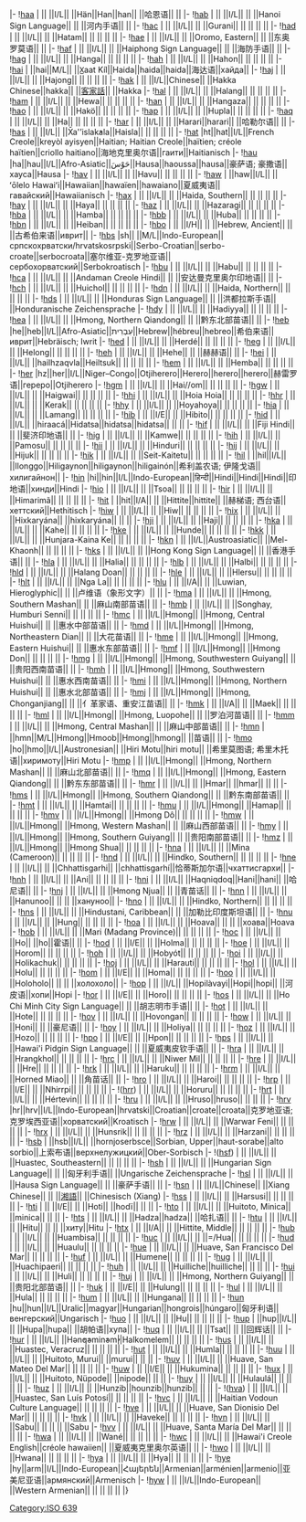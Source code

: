 {{ISO 639-3 header|H}}
|-
![[ISO_639:haa|haa]] {{anchor|haa}}
| || ||I/L|| ||Hän||Han||han|| ||哈恩语|| ||
|-
![[ISO_639:hab|hab]] {{anchor|hab}}
| || ||I/L|| || ||Hanoi Sign Language|| || ||河内手语|| ||
|-
![[ISO_639:hac|hac]] {{anchor|hac}}
| || ||I/L|| || ||Gurani|| || || || ||
|-
![[ISO_639:had|had]] {{anchor|had}}
| || ||I/L|| || ||Hatam|| || || || ||
|-
![[ISO_639:hae|hae]] {{anchor|hae}}
| || ||I/L|| || ||Oromo, Eastern|| || ||东奥罗莫语|| ||
|-
![[ISO_639:haf|haf]] {{anchor|haf}}
| || ||I/L|| || ||Haiphong Sign Language|| || ||海防手语|| ||
|-
![[ISO_639:hag|hag]] {{anchor|hag}}
| || ||I/L|| || ||Hanga|| || || || ||
|-
![[ISO_639:hah|hah]] {{anchor|hah}}
| || ||I/L|| || ||Hahon|| || || || ||
|-{{ISO 639-3 style|M|L}}
![[ISO_639:hai|hai]] {{anchor|hai}}
| ||hai||M/L|| ||X̲aat Kíl||Haida||haida||haida||海达语||хайда||
|-
![[ISO_639:haj|haj]] {{anchor|haj}}
| || ||I/L|| || ||Hajong|| || || || ||
|-
![[ISO_639:hak|hak]] {{anchor|hak}}
| || ||I/L||Chinese|| ||Hakka Chinese||hakka|| ||[[:客家话|客家話]]|| ||Hakka
|-
![[ISO_639:hal|hal]] {{anchor|hal}}
| || ||I/L|| || ||Halang|| || || || ||
|-
![[ISO_639:ham|ham]] {{anchor|ham}}
| || ||I/L|| || ||Hewa|| || || || ||
|-
![[ISO_639:han|han]] {{anchor|han}}
| || ||I/L|| || ||Hangaza|| || || || ||
|-
![[ISO_639:hao|hao]] {{anchor|hao}}
| || ||I/L|| || ||Hakö|| || || || ||
|-
![[ISO_639:hap|hap]] {{anchor|hap}}
| || ||I/L|| || ||Hupla|| || || || ||
|-
![[ISO_639:haq|haq]] {{anchor|haq}}
| || ||I/L|| || ||Ha|| || || || ||
|-
![[ISO_639:har|har]] {{anchor|har}}
| || ||I/L|| || ||Harari||harari|| ||哈勒尔语|| ||
|-
![[ISO_639:has|has]] {{anchor|has}}
| || ||I/L|| ||X̄a'’islak̓ala||Haisla|| || || || ||
|-
![[ISO_639:hat|hat]] {{anchor|hat}}
|ht||hat||I/L||French Creole||kreyòl ayisyen||Haitian; Haitian Creole||haïtien; créole haïtien||criollo haitiano||海地克里奥尔语||гаити||Haitianisch
|-
![[ISO_639:hau|hau]] {{anchor|hau}}
|ha||hau||I/L||Afro-Asiatic||حَوْسَ||Hausa||haoussa||hausa||豪萨语; 豪撒语||хауса||Hausa
|-
![[ISO_639:hav|hav]] {{anchor|hav}}
| || ||I/L|| || ||Havu|| || || || ||
|-
![[ISO_639:haw|haw]] {{anchor|haw}}
| ||haw||I/L|| ||ʻōlelo Hawaiʻi||Hawaiian||hawaïen||hawaiano||夏威夷语||гавайский||Hawaiianisch
|-
![[ISO_639:hax|hax]] {{anchor|hax}}
| || ||I/L|| || ||Haida, Southern|| || || || ||
|-
![[ISO_639:hay|hay]] {{anchor|hay}}
| || ||I/L|| || ||Haya|| || || || ||
|-
![[ISO_639:haz|haz]] {{anchor|haz}}
| || ||I/L|| || ||Hazaragi|| || || || ||
|-
![[ISO_639:hba|hba]] {{anchor|hba}}
| || ||I/L|| || ||Hamba|| || || || ||
|-
![[ISO_639:hbb|hbb]] {{anchor|hbb}}
| || ||I/L|| || ||Huba|| || || || ||
|-
![[ISO_639:hbn|hbn]] {{anchor|hbn}}
| || ||I/L|| || ||Heiban|| || || || ||
|-{{ISO 639-3 style|I|H}}
![[Ancient_Hebrew_language_(disambiguation)|hbo]]<!--intentional link to DAB page--> {{anchor|hbo}}
| || ||I/H|| || ||Hebrew, Ancient|| || ||古希伯来语||иврит||
|-{{ISO 639-3 style|M|L}}
![[ISO_639:hbs|hbs]] {{anchor|hbs}}
|sh|| ||M/L||Indo-European||српскохрватски/hrvatskosrpski||Serbo-Croatian||serbo-croate||serbocroata||塞尔维亚-克罗地亚语||сербохорватский||Serbokroatisch
|-
![[ISO_639:hbu|hbu]] {{anchor|hbu}}
| || ||I/L|| || ||Habu|| || || || ||
|-
![[ISO_639:hca|hca]] {{anchor|hca}}
| || ||I/L|| || ||Andaman Creole Hindi|| || ||安达曼克里奥尔印地语|| ||
|-
![[ISO_639:hch|hch]] {{anchor|hch}}
| || ||I/L|| || ||Huichol|| || || || ||
|-
![[ISO_639:hdn|hdn]] {{anchor|hdn}}
| || ||I/L|| || ||Haida, Northern|| || || || ||
|-
![[ISO_639:hds|hds]] {{anchor|hds}}
| || ||I/L|| || ||Honduras Sign Language|| || ||洪都拉斯手语|| ||Honduranische Zeichensprache
|-
![[ISO_639:hdy|hdy]] {{anchor|hdy}}
| || ||I/L|| || ||Hadiyya|| || || || ||
|-
![[ISO_639:hea|hea]] {{anchor|hea}}
| || ||I/L|| || ||Hmong, Northern Qiandong|| || ||黔东北部苗语|| ||
|-
![[ISO_639:heb|heb]] {{anchor|heb}}
|he||heb||I/L||Afro-Asiatic||עִבְרִית||Hebrew||hébreu||hebreo||希伯来语||иврит||Hebräisch; Iwrit
|-
![[ISO_639:hed|hed]] {{anchor|hed}}
| || ||I/L|| || ||Herdé|| || || || ||
|-
![[ISO_639:heg|heg]] {{anchor|heg}}
| || ||I/L|| || ||Helong|| || || || ||
|-
![[ISO_639:heh|heh]] {{anchor|heh}}
| || ||I/L|| || ||Hehe|| || ||赫赫语|| ||
|-
![[ISO_639:hei|hei]] {{anchor|hei}}
| || ||I/L|| ||hailhzaqvla||Heiltsuk|| || || || ||
|-
![[ISO_639:hem|hem]] {{anchor|hem}}
| || ||I/L|| || ||Hemba|| || || || ||
|-
![[ISO_639:her|her]] {{anchor|her}}
|hz||her||I/L||Niger–Congo||Otjiherero||Herero||herero||herero||赫雷罗语||гереро||Otjiherero
|-
![[ISO_639:hgm|hgm]] {{anchor|hgm}}
| || ||I/L|| || ||Hai//om|| || || || ||
|-
![[ISO_639:hgw|hgw]] {{anchor|hgw}}
| || ||I/L|| || ||Haigwai|| || || || ||
|-
![[ISO_639:hhi|hhi]] {{anchor|hhi}}
| || ||I/L|| || ||Hoia Hoia|| || || || ||
|-
![[ISO_639:hhr|hhr]] {{anchor|hhr}}
| || ||I/L|| || ||Kerak|| || || || ||
|-
![[ISO_639:hhy|hhy]] {{anchor|hhy}}
| || ||I/L|| || ||Hoyahoya|| || || || ||
|-
![[ISO_639:hia|hia]] {{anchor|hia}}
| || ||I/L|| || ||Lamang|| || || || ||
|-{{ISO 639-3 style|I|E}}
![[ISO_639:hib|hib]] {{anchor|hib}}
| || ||I/E|| || ||Hibito|| || || || ||
|-
![[ISO_639:hid|hid]] {{anchor|hid}}
| || ||I/L|| ||hiraacá||Hidatsa||hidatsa||hidatsa|| || ||
|-
![[ISO_639:hif|hif]] {{anchor|hif}}
| || ||I/L|| || ||Fiji Hindi|| || ||斐济印地语|| ||
|-
![[ISO_639:hig|hig]] {{anchor|hig}}
| || ||I/L|| || ||Kamwe|| || || || ||
|-
![[ISO_639:hih|hih]] {{anchor|hih}}
| || ||I/L|| || ||Pamosu|| || || || ||
|-
![[ISO_639:hii|hii]] {{anchor|hii}}
| || ||I/L|| || ||Hinduri|| || || || ||
|-
![[ISO_639:hij|hij]] {{anchor|hij}}
| || ||I/L|| || ||Hijuk|| || || || ||
|-
![[ISO_639:hik|hik]] {{anchor|hik}}
| || ||I/L|| || ||Seit-Kaitetu|| || || || ||
|-
![[ISO_639:hil|hil]] {{anchor|hil}}
| ||hil||I/L|| ||Ilonggo||Hiligaynon||hiligaynon||hiligainón||希利盖农语; 伊隆戈语||хилигайнон||
|-
![[ISO_639:hin|hin]] {{anchor|hin}}
|hi||hin||I/L||Indo-European||हिन्दी||Hindi||Hindi||Hindi||印地语||хинди||Hindi
|-
![[ISO_639:hio|hio]] {{anchor|hio}}
| || ||I/L|| || ||Tsoa|| || || || ||
|-
![[ISO_639:hir|hir]] {{anchor|hir}}
| || ||I/L|| || ||Himarimã|| || || || ||
|-{{ISO 639-3 style|I|A}}
![[ISO_639:hit|hit]] {{anchor|hit}}
| ||hit||I/A|| || ||Hittite||hittite|| ||赫梯语; 西台语||хеттский||Hethitisch
|-
![[ISO_639:hiw|hiw]] {{anchor|hiw}}
| || ||I/L|| || ||Hiw|| || || || ||
|-
![[ISO_639:hix|hix]] {{anchor|hix}}
| || ||I/L|| || ||Hixkaryána|| ||hixkaryána|| || ||
|-
![[ISO_639:hji|hji]] {{anchor|hji}}
| || ||I/L|| || ||Haji|| || || || ||
|-
![[ISO_639:hka|hka]] {{anchor|hka}}
| || ||I/L|| || ||Kahe|| || || || ||
|-
![[ISO_639:hke|hke]] {{anchor|hke}}
| || ||I/L|| || ||Hunde|| || || || ||
|-
![[ISO_639:hkk|hkk]] {{anchor|hkk}}
| || ||I/L|| || ||Hunjara-Kaina Ke|| || || || ||
|-
![[ISO_639:hkn|hkn]] {{anchor|hkn}}
| || ||I/L||Austroasiatic|| ||Mel-Khaonh|| || || || ||
|-
![[ISO_639:hks|hks]] {{anchor|hks}}
| || ||I/L|| || ||Hong Kong Sign Language|| || ||香港手语|| ||
|-
![[ISO_639:hla|hla]] {{anchor|hla}}
| || ||I/L|| || ||Halia|| || || || ||
|-
![[ISO_639:hlb|hlb]] {{anchor|hlb}}
| || ||I/L|| || ||Halbi|| || || || ||
|-
![[ISO_639:hld|hld]] {{anchor|hld}}
| || ||I/L|| || ||Halang Doan|| || || || ||
|-
![[ISO_639:hle|hle]] {{anchor|hle}}
| || ||I/L|| || ||Hlersu|| || || || ||
|-
![[ISO_639:hlt|hlt]] {{anchor|hlt}}
| || ||I/L|| || ||Nga La|| || || || ||
|-{{ISO 639-3 style|I|A}}
![[ISO_639:hlu|hlu]] {{anchor|hlu}}
| || ||I/A|| || ||Luwian, Hieroglyphic|| || ||卢维语（象形文字）|| ||
|-
![[ISO_639:hma|hma]] {{anchor|hma}}
| || ||I/L|| || ||Hmong, Southern Mashan|| || ||麻山南部苗语|| ||
|-
![[ISO_639:hmb|hmb]] {{anchor|hmb}}
| || ||I/L|| || ||Songhay, Humburi Senni|| || || || ||
|-
![[ISO_639:hmc|hmc]] {{anchor|hmc}}
| || ||I/L||Hmong|| ||Hmong, Central Huishui|| || ||惠水中部苗语|| ||
|-
![[ISO_639:hmd|hmd]] {{anchor|hmd}}
| || ||I/L||Hmong|| ||Hmong, Northeastern Dian|| || ||大花苗语|| ||
|-
![[ISO_639:hme|hme]] {{anchor|hme}}
| || ||I/L||Hmong|| ||Hmong, Eastern Huishui|| || ||惠水东部苗语|| ||
|-
![[ISO_639:hmf|hmf]] {{anchor|hmf}}
| || ||I/L||Hmong|| ||Hmong Don|| || || || ||
|-
![[ISO_639:hmg|hmg]] {{anchor|hmg}}
| || ||I/L||Hmong|| ||Hmong, Southwestern Guiyang|| || ||贵阳西南苗语|| ||
|-
![[ISO_639:hmh|hmh]] {{anchor|hmh}}
| || ||I/L||Hmong|| ||Hmong, Southwestern Huishui|| || ||惠水西南苗语|| ||
|-
![[ISO_639:hmi|hmi]] {{anchor|hmi}}
| || ||I/L||Hmong|| ||Hmong, Northern Huishui|| || ||惠水北部苗语|| ||
|-
![[ISO_639:hmj|hmj]] {{anchor|hmj}}
| || ||I/L||Hmong|| ||Hmong, Chonganjiang|| || ||亻革家语、重安江苗语|| ||
|-{{ISO 639-3 style|I|A}}
![[ISO_639:hmk|hmk]] {{anchor|hmk}}
| || ||I/A|| || ||Maek|| || || || ||
|-
![[ISO_639:hml|hml]] {{anchor|hml}}
| || ||I/L||Hmong|| ||Hmong, Luopohe|| || ||罗泊河苗语|| ||
|-
![[ISO_639:hmm|hmm]] {{anchor|hmm}}
| || ||I/L|| || ||Hmong, Central Mashan|| || ||麻山中部苗语|| ||
|-{{ISO 639-3 style|M|L}}
![[ISO_639:hmn|hmn]] {{anchor|hmn}}
| ||hmn||M/L||Hmong||Hmoob||Hmong||hmong|| ||苗语|| ||
|-
![[ISO_639:hmo|hmo]] {{anchor|hmo}}
|ho||hmo||I/L||Austronesian|| ||Hiri Motu||hiri motu|| ||希里莫图语; 希里木托语||хиримоту||Hiri Motu
|-
![[ISO_639:hmp|hmp]] {{anchor|hmp}}
| || ||I/L||Hmong|| ||Hmong, Northern Mashan|| || ||麻山北部苗语|| ||
|-
![[ISO_639:hmq|hmq]] {{anchor|hmq}}
| || ||I/L||Hmong|| ||Hmong, Eastern Qiandong|| || ||黔东东部苗语|| ||
|-
![[ISO_639:hmr|hmr]] {{anchor|hmr}}
| || ||I/L|| || ||Hmar|| ||hmar|| || ||
|-
![[ISO_639:hms|hms]] {{anchor|hms}}
| || ||I/L||Hmong|| ||Hmong, Southern Qiandong|| || ||黔东南部苗语|| ||
|-
![[ISO_639:hmt|hmt]] {{anchor|hmt}}
| || ||I/L|| || ||Hamtai|| || || || ||
|-
![[ISO_639:hmu|hmu]] {{anchor|hmu}}
| || ||I/L||Hmong|| ||Hamap|| || || || ||
|-
![[ISO_639:hmv|hmv]] {{anchor|hmv}}
| || ||I/L||Hmong|| ||Hmong Dô|| || || || ||
|-
![[ISO_639:hmw|hmw]] {{anchor|hmw}}
| || ||I/L||Hmong|| ||Hmong, Western Mashan|| || ||麻山西部苗语|| ||
|-
![[ISO_639:hmy|hmy]] {{anchor|hmy}}
| || ||I/L||Hmong|| ||Hmong, Southern Guiyang|| || ||贵阳南部苗语|| ||
|-
![[ISO_639:hmz|hmz]] {{anchor|hmz}}
| || ||I/L||Hmong|| ||Hmong Shua|| || || || ||
|-
![[ISO_639:hna|hna]] {{anchor|hna}}
| || ||I/L|| || ||Mina (Cameroon)|| || || || ||
|-
![[ISO_639:hnd|hnd]] {{anchor|hnd}}
| || ||I/L|| || ||Hindko, Southern|| || || || ||
|-
![[ISO_639:hne|hne]] {{anchor|hne}}
| || ||I/L|| || ||Chhattisgarhi|| ||chhattisgarhí||恰蒂斯加尔语||чхаттисгархи||
|-
![[ISO_639:hnh|hnh]] {{anchor|hnh}}
| || ||I/L|| || ||Ani|| || || || ||
|-
![[ISO_639:hni|hni]] {{anchor|hni}}
| || ||I/L|| ||Haqniqdoq||Hani||hani|| ||哈尼语|| ||
|-
![[ISO_639:hnj|hnj]] {{anchor|hnj}}
| || ||I/L|| || ||Hmong Njua|| || ||青苗话|| ||
|-
![[ISO_639:hnn|hnn]] {{anchor|hnn}}
| || ||I/L|| || ||Hanunoo|| || || ||хануноо||
|-
![[ISO_639:hno|hno]] {{anchor|hno}}
| || ||I/L|| || ||Hindko, Northern|| || || || ||
|-
![[ISO_639:hns|hns]] {{anchor|hns}}
| || ||I/L|| || ||Hindustani, Caribbean|| || ||加勒比印度斯坦语|| ||
|-
![[ISO_639:hnu|hnu]] {{anchor|hnu}}
| || ||I/L|| || ||Hung|| || || || ||
|-
![[ISO_639:hoa|hoa]] {{anchor|hoa}}
| || ||I/L|| || ||Hoava|| || || ||хоава||Hoava
|-
![[ISO_639:hob|hob]] {{anchor|hob}}
| || ||I/L|| || ||Mari (Madang Province)|| || || || ||
|-
![[ISO_639:hoc|hoc]] {{anchor|hoc}}
| || ||I/L|| || ||Ho|| ||ho||霍语|| ||
|-{{ISO 639-3 style|I|E}}
![[ISO_639:hod|hod]] {{anchor|hod}}
| || ||I/E|| || ||Holma|| || || || ||
|-
![[ISO_639:hoe|hoe]] {{anchor|hoe}}
| || ||I/L|| || ||Horom|| || || || ||
|-
![[ISO_639:hoh|hoh]] {{anchor|hoh}}
| || ||I/L|| || ||Hobyót|| || || || ||
|-
![[ISO_639:hoi|hoi]] {{anchor|hoi}}
| || ||I/L|| || ||Holikachuk|| || || || ||
|-
![[ISO_639:hoj|hoj]] {{anchor|hoj}}
| || ||I/L|| || ||Harauti|| || || || ||
|-
![[ISO_639:hol|hol]] {{anchor|hol}}
| || ||I/L|| || ||Holu|| || || || ||
|-{{ISO 639-3 style|I|E}}
![[ISO_639:hom|hom]] {{anchor|hom}}
| || ||I/E|| || ||Homa|| || || || ||
|-
![[ISO_639:hoo|hoo]] {{anchor|hoo}}
| || ||I/L|| || ||Holoholo|| || || ||холохоло||
|-
![[ISO_639:hop|hop]] {{anchor|hop}}
| || ||I/L|| ||Hopilàvayi||Hopi||hopi|| ||河皮语||хопи||Hopi
|-{{ISO 639-3 style|I|E}}
![[ISO_639:hor|hor]] {{anchor|hor}}
| || ||I/E|| || ||Horo|| || || || ||
|-
![[ISO_639:hos|hos]] {{anchor|hos}}
| || ||I/L|| || ||Ho Chi Minh City Sign Language|| || ||胡志明市手语|| ||
|-
![[ISO_639:hot|hot]] {{anchor|hot}}
| || ||I/L|| || ||Hote|| || || || ||
|-
![[ISO_639:hov|hov]] {{anchor|hov}}
| || ||I/L|| || ||Hovongan|| || || || ||
|-
![[ISO_639:how|how]] {{anchor|how}}
| || ||I/L|| || ||Honi|| || ||豪尼语|| ||
|-
![[ISO_639:hoy|hoy]] {{anchor|hoy}}
| || ||I/L|| || ||Holiya|| || || || ||
|-
![[ISO_639:hoz|hoz]] {{anchor|hoz}}
| || ||I/L|| || ||Hozo|| || || || ||
|-{{ISO 639-3 style|I|E}}
![[ISO_639:hpo|hpo]] {{anchor|hpo}}
| || ||I/E|| || ||Hpon|| || || || ||
|-
![[ISO_639:hps|hps]] {{anchor|hps}}
| || ||I/L|| || ||Hawai'i Pidgin Sign Language|| || ||夏威夷皮钦手语|| ||
|-
![[ISO_639:hra|hra]] {{anchor|hra}}
| || ||I/L|| || ||Hrangkhol|| || || || ||
|-
![[ISO_639:hrc|hrc]] {{anchor|hrc}}
| || ||I/L|| || ||Niwer Mil|| || || || ||
|-
![[ISO_639:hre|hre]] {{anchor|hre}}
| || ||I/L|| || ||Hre|| || || || ||
|-
![[ISO_639:hrk|hrk]] {{anchor|hrk}}
| || ||I/L|| || ||Haruku|| || || || ||
|-
![[ISO_639:hrm|hrm]] {{anchor|hrm}}
| || ||I/L|| || ||Horned Miao|| || ||角苗话|| ||
|-
![[ISO_639:hro|hro]] {{anchor|hro}}
| || ||I/L|| || ||Haroi|| || || || ||
|-{{ISO 639-3 style|I|E}}
![[ISO_639:hrp|hrp]] {{anchor|hrp}}
| || ||I/E|| || ||Nhirrpi|| || || || ||
|-
!([[ISO_639:hrr|hrr]]) {{anchor|hrr}}
| || ||I/L|| || ||Horuru|| || || || ||
|-
![[ISO_639:hrt|hrt]] {{anchor|hrt}}
| || ||I/L|| || ||Hértevin|| || || || ||
|-
![[ISO_639:hru|hru]] {{anchor|hru}}
| || ||I/L|| || ||Hruso||hruso|| || || ||
|-
![[ISO_639:hrv|hrv]] {{anchor|hrv}}
|hr||hrv||I/L||Indo-European||hrvatski||Croatian||croate||croata||克罗地亚语; 克罗埃西亚语||хорватский||Kroatisch
|-
![[ISO_639:hrw|hrw]] {{anchor|hrw}}
| || ||I/L|| || ||Warwar Feni|| || || || ||
|-
![[ISO_639:hrx|hrx]] {{anchor|hrx}}
| || ||I/L|| || ||Hunsrik|| || || || ||
|-
![[ISO_639:hrz|hrz]] {{anchor|hrz}}
| || ||I/L|| || ||Harzani|| || || || ||
|-
![[ISO_639:hsb|hsb]] {{anchor|hsb}}
| ||hsb||I/L|| ||hornjoserbsce||Sorbian, Upper||haut-sorabe||alto sorbio||上索布语||верхнелужицкий||Ober-Sorbisch
|-
!([[ISO_639:hsf|hsf]]) {{anchor|hsf}}
| || ||I/L|| || ||Huastec, Southeastern|| || || || ||
|-
![[ISO_639:hsh|hsh]] {{anchor|hsh}}
| || ||I/L|| || ||Hungarian Sign Language|| || ||匈牙利手语|| ||Ungarische Zeichensprache
|-
![[ISO_639:hsl|hsl]] {{anchor|hsl}}
| || ||I/L|| || ||Hausa Sign Language|| || ||豪萨手语|| ||
|-
![[ISO_639:hsn|hsn]] {{anchor|hsn}}
| || ||I/L||Chinese|| ||Xiang Chinese|| || ||[[:湘语|湘語]]|| ||Chinesisch (Xiang)
|-
![[ISO_639:hss|hss]] {{anchor|hss}}
| || ||I/L|| || ||Harsusi|| || || || ||
|-{{ISO 639-3 style|I|E}}
![[ISO_639:hti|hti]] {{anchor|hti}}
| || ||I/E|| || ||Hoti|| ||hodï|| || ||
|-
![[ISO_639:hto|hto]] {{anchor|hto}}
| || ||I/L|| || ||Huitoto, Minica|| ||minica|| || ||
|-
![[ISO_639:hts|hts]] {{anchor|hts}}
| || ||I/L|| || ||Hadza||hadza|| ||哈扎语|| ||
|-
![[ISO_639:htu|htu]] {{anchor|htu}}
| || ||I/L|| || ||Hitu|| || || ||хиту||Hitu
|-{{ISO 639-3 style|I|A}}
![[ISO_639:htx|htx]] {{anchor|htx}}
| || ||I/A|| || ||Hittite, Middle|| || || || ||
|-
![[ISO_639:hub|hub]] {{anchor|hub}}
| || ||I/L|| || ||Huambisa|| || || || ||
|-
![[ISO_639:huc|huc]] {{anchor|huc}}
| || ||I/L|| || ||=/Hua|| || || || ||
|-
![[ISO_639:hud|hud]] {{anchor|hud}}
| || ||I/L|| || ||Huaulu|| || || || ||
|-
![[ISO_639:hue|hue]] {{anchor|hue}}
| || ||I/L|| || ||Huave, San Francisco Del Mar|| || || || ||
|-
![[ISO_639:huf|huf]] {{anchor|huf}}
| || ||I/L|| || ||Humene|| || || || ||
|-
![[ISO_639:hug|hug]] {{anchor|hug}}
| || ||I/L|| || ||Huachipaeri|| || || || ||
|-
![[ISO_639:huh|huh]] {{anchor|huh}}
| || ||I/L|| || ||Huilliche||huilliche|| || || ||
|-
![[ISO_639:hui|hui]] {{anchor|hui}}
| || ||I/L|| || ||Huli|| || || || ||
|-
![[ISO_639:huj|huj]] {{anchor|huj}}
| || ||I/L|| || ||Hmong, Northern Guiyang|| || ||贵阳北部苗语|| ||
|-{{ISO 639-3 style|I|E}}
![[ISO_639:huk|huk]] {{anchor|huk}}
| || ||I/E|| || ||Hulung|| || || || ||
|-
![[ISO_639:hul|hul]] {{anchor|hul}}
| || ||I/L|| || ||Hula|| || || || ||
|-
![[ISO_639:hum|hum]] {{anchor|hum}}
| || ||I/L|| || ||Hungana|| || || || ||
|-
![[ISO_639:hun|hun]] {{anchor|hun}}
|hu||hun||I/L||Uralic||magyar||Hungarian||hongrois||húngaro||匈牙利语||венгерский||Ungarisch
|-
![[ISO_639:huo|huo]] {{anchor|huo}}
| || ||I/L|| || ||Hu|| || || || ||
|-
![[ISO_639:hup|hup]] {{anchor|hup}}
| ||hup||I/L|| || ||Hupa||hupa|| ||胡帕语||хупа||
|-
![[ISO_639:huq|huq]] {{anchor|huq}}
| || ||I/L|| || ||Tsat|| || ||回辉话|| ||
|-
![[ISO_639:hur|hur]] {{anchor|hur}}
| || ||I/L|| ||Hǝn̓q̓ǝmin̓ǝm̓||Halkomelem|| || || || ||
|-
![[ISO_639:hus|hus]] {{anchor|hus}}
| || ||I/L|| || ||Huastec, Veracruz|| || || || ||
|-
![[ISO_639:hut|hut]] {{anchor|hut}}
| || ||I/L|| || ||Humla|| || || || ||
|-
![[ISO_639:huu|huu]] {{anchor|huu}}
| || ||I/L|| || ||Huitoto, Murui|| ||murui|| || ||
|-
![[ISO_639:huv|huv]] {{anchor|huv}}
| || ||I/L|| || ||Huave, San Mateo Del Mar|| || || || ||
|-{{ISO 639-3 style|I|E}}
![[ISO_639:huw|huw]] {{anchor|huw}}
| || ||I/E|| || ||Hukumina|| || || || ||
|-
![[ISO_639:hux|hux]] {{anchor|hux}}
| || ||I/L|| || ||Huitoto, Nüpode|| ||nipode|| || ||
|-
![[ISO_639:huy|huy]] {{anchor|huy}}
| || ||I/L|| || ||Hulaulá|| || || || ||
|-
![[ISO_639:huz|huz]] {{anchor|huz}}
| || ||I/L|| || ||Hunzib||hounzib||hunzib|| || ||
|-
!([[ISO_639:hva|hva]]) {{anchor|hva}}
| || ||I/L|| || ||Huastec, San Luís Potosí|| || || || ||
|-
![[ISO_639:hvc|hvc]] {{anchor|hvc}}
| || ||I/L|| || ||Haitian Vodoun Culture Language|| || || || ||
|-
![[ISO_639:hve|hve]] {{anchor|hve}}
| || ||I/L|| || ||Huave, San Dionisio Del Mar|| || || || ||
|-
![[ISO_639:hvk|hvk]] {{anchor|hvk}}
| || ||I/L|| || ||Haveke|| || || || ||
|-
![[ISO_639:hvn|hvn]] {{anchor|hvn}}
| || ||I/L|| || ||Sabu|| || || || ||Sabu
|-
![[ISO_639:hvv|hvv]] {{anchor|hvv}}
| || ||I/L|| || ||Huave, Santa María Del Mar|| || || || ||
|-
![[ISO_639:hwa|hwa]] {{anchor|hwa}}
| || ||I/L|| || ||Wané|| || || || ||
|-
![[ISO_639:hwc|hwc]] {{anchor|hwc}}
| || ||I/L|| || ||Hawai'i Creole English||créole hawaiien|| ||夏威夷克里奥尔英语|| ||
|-
![[ISO_639:hwo|hwo]] {{anchor|hwo}}
| || ||I/L|| || ||Hwana|| || || || ||
|-
![[ISO_639:hya|hya]] {{anchor|hya}}
| || ||I/L|| || ||Hya|| || || || ||
|-
![[ISO_639:hye|hye]] {{anchor|hye}}
|hy||arm||I/L||Indo-European||Հայերեն||Armenian||arménien||armenio||亚美尼亚语||армянский||Armenisch
|-
![[ISO_639:hyw|hyw]] {{anchor|hyw}}
| || ||I/L||Indo-European|| ||Western Armenian|| || || || ||
|}

{{ISO 639-3 footer}}

{{DEFAULTSORT:Iso 639:H}}
[[Category:ISO_639|Category:ISO 639]]